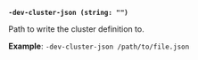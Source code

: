 <a id="server-flag-dev-cluster-json" />

**`-dev-cluster-json (string: "")`**

Path to write the cluster definition to.

**Example**: `-dev-cluster-json /path/to/file.json`